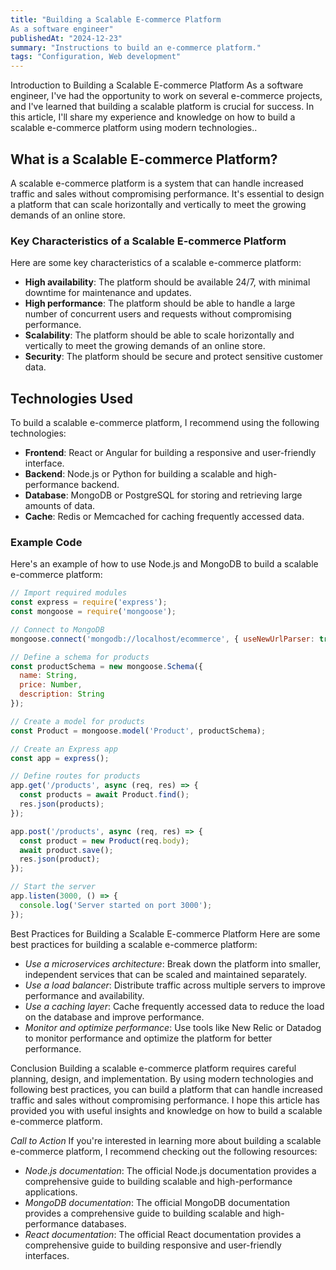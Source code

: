 ```yaml
---
title: "Building a Scalable E-commerce Platform
As a software engineer"
publishedAt: "2024-12-23"
summary: "Instructions to build an e-commerce platform."
tags: "Configuration, Web development"
---
```


Introduction to Building a Scalable E-commerce Platform
As a software engineer, I've had the opportunity to work on several e-commerce projects, and I've learned that building a scalable platform is crucial for success. In this article, I'll share my experience and knowledge on how to build a scalable e-commerce platform using modern technologies..

## What is a Scalable E-commerce Platform?

A scalable e-commerce platform is a system that can handle increased traffic and sales without compromising performance. It's essential to design a platform that can scale horizontally and vertically to meet the growing demands of an online store.

### Key Characteristics of a Scalable E-commerce Platform
Here are some key characteristics of a scalable e-commerce platform:

* **High availability**: The platform should be available 24/7, with minimal downtime for maintenance and updates.
* **High performance**: The platform should be able to handle a large number of concurrent users and requests without compromising performance.
* **Scalability**: The platform should be able to scale horizontally and vertically to meet the growing demands of an online store.
* **Security**: The platform should be secure and protect sensitive customer data.

## Technologies Used
To build a scalable e-commerce platform, I recommend using the following technologies:

* **Frontend**: React or Angular for building a responsive and user-friendly interface.
* **Backend**: Node.js or Python for building a scalable and high-performance backend.
* **Database**: MongoDB or PostgreSQL for storing and retrieving large amounts of data.
* **Cache**: Redis or Memcached for caching frequently accessed data.


### Example Code
Here's an example of how to use Node.js and MongoDB to build a scalable e-commerce platform:
```javascript
// Import required modules
const express = require('express');
const mongoose = require('mongoose');

// Connect to MongoDB
mongoose.connect('mongodb://localhost/ecommerce', { useNewUrlParser: true, useUnifiedTopology: true });

// Define a schema for products
const productSchema = new mongoose.Schema({
  name: String,
  price: Number,
  description: String
});

// Create a model for products
const Product = mongoose.model('Product', productSchema);

// Create an Express app
const app = express();

// Define routes for products
app.get('/products', async (req, res) => {
  const products = await Product.find();
  res.json(products);
});

app.post('/products', async (req, res) => {
  const product = new Product(req.body);
  await product.save();
  res.json(product);
});

// Start the server
app.listen(3000, () => {
  console.log('Server started on port 3000');
});
```
Best Practices for Building a Scalable E-commerce Platform
Here are some best practices for building a scalable e-commerce platform:

- *Use a microservices architecture*: Break down the platform into smaller, independent services that can be scaled and maintained separately.
- *Use a load balancer*: Distribute traffic across multiple servers to improve performance and availability.
- *Use a caching layer*: Cache frequently accessed data to reduce the load on the database and improve performance.
- *Monitor and optimize performance*: Use tools like New Relic or Datadog to monitor performance and optimize the platform for better performance.

Conclusion
Building a scalable e-commerce platform requires careful planning, design, and implementation. By using modern technologies and following best practices, you can build a platform that can handle increased traffic and sales without compromising performance. I hope this article has provided you with useful insights and knowledge on how to build a scalable e-commerce platform.

*Call to Action*
If you're interested in learning more about building a scalable e-commerce platform, I recommend checking out the following resources:

- *Node.js documentation*: The official Node.js documentation provides a comprehensive guide to building scalable and high-performance applications.
- *MongoDB documentation*: The official MongoDB documentation provides a comprehensive guide to building scalable and high-performance databases.
- *React documentation*: The official React documentation provides a comprehensive guide to building responsive and user-friendly interfaces.
